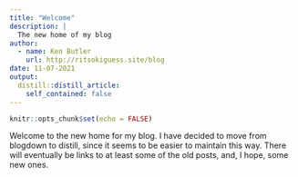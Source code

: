 ```yaml
---
title: "Welcome"
description: |
  The new home of my blog
author:
  - name: Ken Butler
    url: http://ritsokiguess.site/blog
date: 11-07-2021
output:
  distill::distill_article:
    self_contained: false
---
```



```r
knitr::opts_chunk$set(echo = FALSE)
```

Welcome to the new home for my blog. I have decided to move from blogdown to distill, since it seems to be easier to maintain this way. There will eventually be links to at least some of the old posts, and, I hope, some new ones.